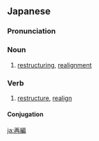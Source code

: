==Japanese==
{{ja-kanjitab|さい|へん|yomi=on}}

===Pronunciation===
{{ja-pron|さいへん|y=o}}

===Noun===
{{ja-noun|さいへん}}

# [[restructuring]], [[realignment]]

===Verb===
{{ja-verb-suru|tr=trans|さいへん}}

# [[restructure]], [[realign]]

====Conjugation====
{{ja-suru|さいへん}}

[[ja:再編]]
